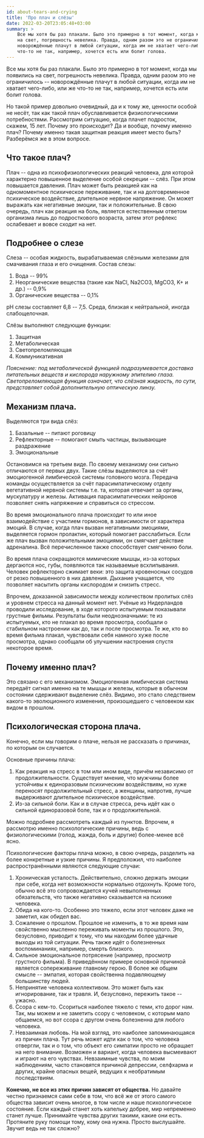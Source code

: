 ```yaml
---
id: about-tears-and-crying
title: 'Про плач и слёзы'
date: 2022-03-20T23:05:48+03:00
summary: >
    Все мы хотя бы раз плакали. Было это примерно в тот момент, когда мы появились
    на свет, погрешность невелика. Правда, одним разом это не ограничилось --
    новорождённые плачут в любой ситуации, когда им не хватает чего-либо, или же
    что-то не так, например, хочется есть или болит голова.
---
```


Все мы хотя бы раз плакали. Было это примерно в тот момент, когда мы появились
на свет, погрешность невелика. Правда, одним разом это не ограничилось --
новорождённые плачут в любой ситуации, когда им не хватает чего-либо, или же
что-то не так, например, хочется есть или болит голова.

Но такой пример довольно очевидный, да и к тому же, ценности особой не несёт,
так как такой плач обуславливается физиологическими потребностями. Рассмотрим
ситуацию, когда плачет подросток, скажем, 15 лет. Почему это происходит? Да и
вообще, почему именно плач? Почему именно такая защитная реакция имеет место
быть? Разберёмся же в этом вопросе.

## Что такое плач?

Плач -- одна из психофизиологических реакций человека, для которой
характерно повышенное выделение особой секреции -- слёз. При этом
повышается давления. Плач может быть реакцией как на одномоментное психическое
переживание, так и на долговременное психическое воздействие, длительное
нервное напряжение. Он может выражать как негативные эмоции, так и
положительные. В свою очередь, плач как реакция на боль, является естественным
ответом организма лишь до подросткового возраста, затем этот рефлекс ослабевает
и вовсе сходит на нет.

## Подробнее о слезе

Слеза -- особая жидкость, вырабатываемая слёзными железами для смачивания
глаза и его очищения. Состав слезы:

1. Вода -- 99%
2. Неорганические вещества (такие как NaCl, Na2CO3, MgCO3, K+ и др.) --
   0,9%
3. Органические вещества -- 0,1%

pH слезы составляет 6,8 -- 7,5. Среда, близкая к нейтральной, иногда
слабощелочная.

Слёзы выполняют следующие функции:

1. Защитная
2. Метаболическая
3. Светопреломляющая
4. Коммуникативная

_Пояснение: под метаболической функцией подразумевается доставка питательных
веществ и кислорода наружному эпителию глаза. Светопреломляющая функция
означает, что слёзная жидкость, по сути, представляет собой дополнительную
оптическую линзу._

## Механизм плача.

Выделяются три вида слёз:

1. Базальные -- питают роговицу
2. Рефлекторные -- помогают смыть частицы, вызывающие раздражение
3. Эмоциональные

Остановимся на третьем виде. По своему механизму они сильно отличаются от
первых двух. Такие слёзы выделяются за счёт эмоциогенной лимбической системы
головного мозга. Передача команды осуществляется за счёт парасимпатическому
отделу вегетативной нервной системы т.е. та, которая отвечает за органы,
мускулатуру и железы. Активация парасимпатических нейронов позволяет снять
напряжение и справиться со стрессом.

Во время эмоционального плача происходит то или иное взаимодействие с участием
гормонов, в зависимости от характера эмоций. В случае, когда плач вызван
негативными эмоциями, выделяется гормон пролактин, который помогает
расслабиться. Если же плач вызван положительными эмоциями, он смягчает действие
адреналина. Всё перечисленное также способствует смягчению боли.

Во время плача сокращаются мимические мышцы, из-за которых дергаются нос, губы,
появляются так называемые всхлипывания. Человек рефлекторно сжимает веки: это
защита кровеносных сосудов от резко повышенного в них давления. Дыхание
учащается, что позволяет насытить органы кислородом и снизить стресс.

Впрочем, доказанной зависимости между количеством пролитых слёз и уровнем
стресса на данный момент нет. Учёные из Нидерландов проводили исследование, в
ходе которого испытуемым показывали грустные фильмы. Результаты были
неоднозначными: те из испытуемых, кто не плакал во время просмотра, сообщали о
стабильном настроении как до, так и после просмотра. Те же, кто во время фильма
плакал, чувствовали себя намного хуже после просмотра, однако сообщали об
улучшении настроения спустя некоторое время.

## Почему именно плач?

Это связано с его механизмом. Эмоциогенная лимбическая система передаёт сигнал
именно на те мышцы и железы, которые в обычном состоянии сдерживают выделение
слёз. Видимо, это стало следствием какого-то эволюционного изменения,
произошедшего с человеком как видом в прошлом.

## Психологическая сторона плача.

Конечно, если мы говорим о плаче, нельзя не рассказать о причинах, по которым
он случается.

Основные причины плача:

1. Как реакция на стресс в том или ином виде, причём независимо от
   продолжительности. Существует мнение, что мужчины более устойчивы к
   единоразовым психическим воздействиям, но хуже переносят продолжительный
   стресс, а женщины, напротив, лучше выдерживают длительное психическое
   воздействие.
2. Из-за сильной боли. Как и в случае стресса, речь идёт как о сильной
   единоразовой боле, так и о продолжительной.

Можно подробнее рассмотреть каждый из пунктов. Впрочем, я рассмотрю именно
психологические причины, ведь с физиологическими (голод, жажда, боль и другие)
более-менее всё ясно.

Психологические факторы плача можно, в свою очередь, разделить на более
конкретные и узкие причины. Я предположил, что наиболее распространёнными
являются следующие случаи:

1. Хроническая усталость. Действительно, сложно держать эмоции при себе, когда
   нет возможности нормально отдохнуть. Кроме того, обычно всё это
   сопровождается кучей невыполненных обязательств, что также негативно
   сказывается на психике человека.
2. Обида на кого-то. Особенно это тяжело, если этот человек даже не заметил,
   как обидел вас.
3. Сожаление о прошлом. Прошлое не изменить, в то же время нам свойственно
   мысленно переживать моменты из прошлого. Это, безусловно, приводит к тому,
   что мы находим более удачные выходы из той ситуации. Речь также идёт о
   болезненных воспоминаниях, например, смерть близкого.
4. Сильное эмоциональное потрясение (например, просмотр грустного фильма). В
   приведённом примере основной причиной является сопереживание главному герою.
   В более же общем смысле -- эмпатия, которая свойственна подавляющему
   большинству людей.
5. Непринятие человека коллективом. Это может быть как игнорирование, так и
   травля. И, безусловно, пережить такое -- ужасно.
6. Ссора с кем-то. Ссориться наиболее тяжело с теми, кто дорог нам. Так, мы
   можем и не заметить ссору с человеком, с которым мало общаемся, но вот ссора
   с другом очень болезненна для любого человека.
7. Невзаимная любовь. На мой взгляд, это наиболее запоминающаяся из причин
   плача. Тут речь может идти как о том, что человека отвергли, так и о том,
   что объект его симпатии просто не обращает на него внимание. Возможен и
   вариант, когда человека высмеивают и играют на его чувствах. Невзаимные
   чувства, по моим наблюдениям, часто становятся причиной депрессии, селфхарма
   и других, крайне опасных вещей, ведущих к необратимым последствиям.

**Конечно, не все из этих причин зависят от общества.** Но давайте честно
признаемся сами себе в том, что всё же от этого самого общества зависит очень
многое, в том числе и наше психологическое состояние. Если каждый станет хоть
капельку добрее, мир непременно станет лучше. Принимайте чувства других такими,
какие они есть. Протяните руку помощи тому, кому она нужна. Просто выслушайте.
Звучит ведь не так сложно?
